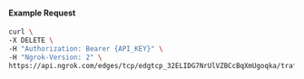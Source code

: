 #### Example Request

```bash
curl \
-X DELETE \
-H "Authorization: Bearer {API_KEY}" \
-H "Ngrok-Version: 2" \
https://api.ngrok.com/edges/tcp/edgtcp_32ELIDG7NrUlVZBCcBqXmUgoqka/traffic_policy
```

